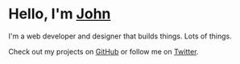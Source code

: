# Hello, I'm [John](/about)

I'm a web developer and designer that builds things. Lots of things.

Check out my projects on [GitHub][gh] or follow me on [Twitter][tw].

[gh]: https://github.com/johno
[tw]: https://twitter.com/4lpine
